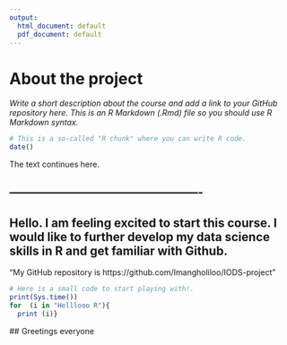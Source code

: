 ```yaml
---
output:
  html_document: default
  pdf_document: default
---
```


# About the project

*Write a short description about the course and add a link to your GitHub repository here. This is an R Markdown (.Rmd) file so you should use R Markdown syntax.*

```r
# This is a so-called "R chunk" where you can write R code.
date()
```
The text continues here.

## -------------------------------------------------
## Hello. I am feeling excited to start this course. I would like to further develop my data science skills in R and get familiar with Github.
"My GitHub repository is https://github.com/Imangholiloo/IODS-project "

  
```r
# Here is a small code to start playing with!.
print(Sys.time())
for  (i in "Helllooo R"){
  print (i)}

```
  
  ## Greetings everyone